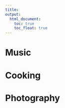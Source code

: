 ```yaml
---
title: 
output: 
  html_document:
    toc: true
    toc_float: true
---
```


# Music

# Cooking

# Photography

